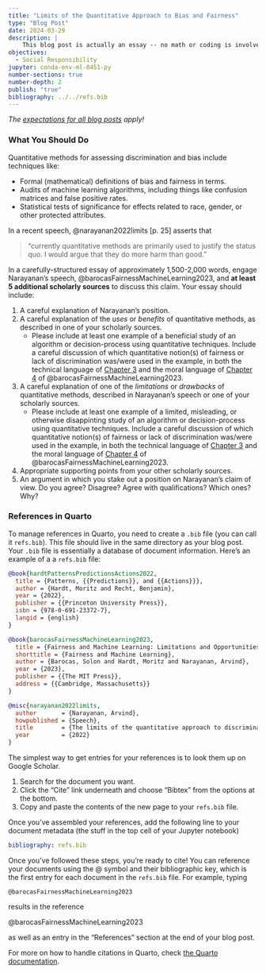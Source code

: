 ```yaml
---
title: "Limits of the Quantitative Approach to Bias and Fairness"
type: "Blog Post"
date: 2024-03-29
description: |
    This blog post is actually an essay -- no math or coding is involved. In this blog post, you'll discuss the limits of the quantitative approach to bias and fairness in allocative decision-making.  
objectives: 
  - Social Responsibility
jupyter: conda-env-ml-0451-py
number-sections: true
number-depth: 2
publish: "true"
bibliography: ../../refs.bib
---
```


*The [expectations for all blog posts](../../blog-post-expectations.qmd) apply!* 

### What You Should Do

Quantitative methods for assessing discrimination and bias include techniques like: 

- Formal (mathematical) definitions of bias and fairness in terms. 
- Audits of machine learning algorithms, including things like confusion matrices and false positive rates. 
- Statistical tests of significance for effects related to race, gender, or other protected attributes. 

In a recent speech, @narayanan2022limits [p. 25] asserts that 

> "currently quantitative methods are primarily used to justify the status quo. I would argue that they do more harm than good."

In a carefully-structured essay of approximately 1,500-2,000 words, engage Narayanan's speech, @barocasFairnessMachineLearning2023, and **at least 5 additional scholarly sources** to discuss this claim. Your essay should include: 

1. A careful explanation of Narayanan's position. 
2. A careful explanation of the *uses* or *benefits* of quantitative methods, as described in one of your scholarly sources. 
    - Please include at least one example of a beneficial study of an algorithm or decision-process using quantitative techniques. Include a careful discussion of which quantitative notion(s) of fairness or lack of discrimination was/were used in the example, in both the technical language of [Chapter 3](https://fairmlbook.org/classification.html) and the moral language of [Chapter 4](https://fairmlbook.org/relative.html) of  @barocasFairnessMachineLearning2023.  
3. A careful explanation of one of the *limitations* or *drawbacks* of quantitative methods, described in Narayanan's speech or one of your scholarly sources. 
    - Please include at least one example of a limited, misleading, or otherwise disappinting study of an algorithm or decision-process using quantitative techniques. Include a careful discussion of which quantitative notion(s) of fairness or lack of discrimination was/were used in the example, in both the technical language of [Chapter 3](https://fairmlbook.org/classification.html) and the moral language of [Chapter 4](https://fairmlbook.org/relative.html) of  @barocasFairnessMachineLearning2023.  
3. Appropriate supporting points from your other scholarly sources. 
4. An argument in which you stake out a position on Narayanan's claim of view. Do you agree? Disagree? Agree with qualifications? Which ones? Why? 


### References in Quarto

To manage references in Quarto, you need to create a `.bib` file (you can call it `refs.bib`). This file should live in the same directory as your blog post. Your `.bib` file is essentially a database of document information. Here's an example of a a `refs.bib` file: 

```bibtex
@book{hardtPatternsPredictionsActions2022,
  title = {Patterns, {{Predictions}}, and {{Actions}}},
  author = {Hardt, Moritz and Recht, Benjamin},
  year = {2022},
  publisher = {{Princeton University Press}},
  isbn = {978-0-691-23372-7},
  langid = {english}
}

@book{barocasFairnessMachineLearning2023,
  title = {Fairness and Machine Learning: Limitations and Opportunities},
  shorttitle = {Fairness and Machine Learning},
  author = {Barocas, Solon and Hardt, Moritz and Narayanan, Arvind},
  year = {2023},
  publisher = {{The MIT Press}},
  address = {{Cambridge, Massachusetts}}
}

@misc{narayanan2022limits,
  author       = {Narayanan, Arvind},
  howpublished = {Speech},
  title        = {The limits of the quantitative approach to discrimination},
  year         = {2022}
}
```

The simplest way to get entries for your references is to look them up on Google Scholar. 

1. Search for the document you want. 
2. Click the "Cite" link underneath and choose "Bibtex" from the options at the bottom. 
3. Copy and paste the contents of the new page to your `refs.bib` file. 

Once you've assembled your references, add the following line to your document metadata (the stuff in the top cell of your Jupyter notebook)

```yml
bibliography: refs.bib
```

Once you've followed these steps, you're ready to cite! You can reference your documents using the \@ symbol and their bibliographic key, which is the first entry for each document in the `refs.bib` file. For example, typing 

```
@barocasFairnessMachineLearning2023
```

results in the reference 

@barocasFairnessMachineLearning2023

as well as an entry in the "References" section at the end of your blog post. 

For more on how to handle citations in Quarto, check [the Quarto documentation](https://quarto.org/docs/authoring/footnotes-and-citations.html#citations). 